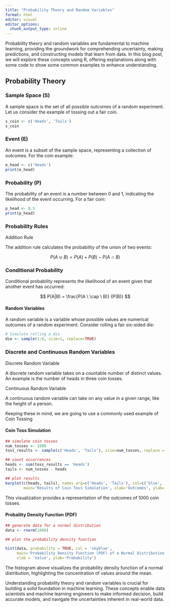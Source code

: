 ```yaml
---
title: "Probability Theory and Random Variables"
format: html
editor: visual
editor_options: 
  chunk_output_type: inline
---
```


Probability theory and random variables are fundamental to machine learning, providing the groundwork for comprehending uncertainty, making predictions, and constructing models that learn from data. In this blog post, we will explore these concepts using R, offering explanations along with some code to show some common examples to enhance understanding.

## Probability Theory

### Sample Space (S)

A sample space is the set of all possible outcomes of a random experiment. Let us consider the example of tossing out a fair coin.

```r
s_coin <- c('Heads', 'Tails')
s_coin
```

### Event (E)

An event is a subset of the sample space, representing a collection of outcomes. For the coin example:

```r
e_head <- c('Heads')
print(e_head)
```

### Probability (P)

The probability of an event is a number between 0 and 1, indicating the likelihood of the event occurring. For a fair coin:

```r
p_head <- 0.5
print(p_head)
```

### Probability Rules

Addition Rule

The addition rule calculates the probability of the union of two events:

$$
P(A \ \cup \ B) = P(A) + P(B) - P(A \ \cap \ B)
$$

### Conditional Probability

Conditional probability represents the likelihood of an event given that another event has occurred:

$$
P(A|B) = \frac{P(A \ \cap \ B)} {P(B)}
$$

#### Random Variables

A random variable is a variable whose possible values are numerical outcomes of a random experiment. Consider rolling a fair six-sided die:

```r
# Simulate rolling a die
die <- sample(1:6, size=1, replace=TRUE)
```

### Discrete and Continuous Random Variables

Discrete Random Variable

A discrete random variable takes on a countable number of distinct values. An example is the number of heads in three coin tosses.

Continuous Random Variable

A continuous random variable can take on any value in a given range, like the height of a person.

Keeping these in mind, we are going to use a commonly used example of Coin Tossing

#### Coin Toss Simulation

```r
## simulate coin tosses
num_tosses <- 1000
toss_results <- sample(c('Heads', 'Tails'), size=num_tosses, replace = TRUE)

## count occurrences
heads <- sum(toss_results == 'Heads')
tails <- num_tosses - heads

## plot results
barplot(c(heads, tails), names.arg=c('Heads', 'Tails'), col=c('blue', 'green'), 
        main='Results of Coin Toss Simulation', xlab='Outcomes', ylab='Count')
```

This visualization provides a representation of the outcomes of 1000 coin tosses.

#### Probaility Density Function (PDF)

```r

## generate data for a normal distribution 
data <- rnorm(1000)

## plot the probability density function 

hist(data, probability = TRUE, col = 'skyblue', 
     main='Probability Density Function (PDF) of a Normal Distribution', 
     xlab = 'Value', ylab='Probability')

```

The histogram above visualizes the probability density function of a normal distribution, highlighting the concentration of values around the mean.

Understanding probability theory and random variables is crucial for building a solid foundation in machine learning. These concepts enable data scientists and machine learning engineers to make informed decision, build accurate models, and navigate the uncertainties inherent in real-world data.
